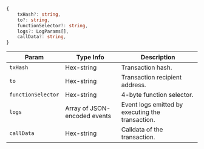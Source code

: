 ```typescript
{
    txHash?: string,
    to?: string,
    functionSelector?: string,
    logs?: LogParams[],
    callData?: string,
}
```

| Param | Type Info | Description |
|-|-|-|
| `txHash` | Hex-string | Transaction hash. |
| `to` | Hex-string | Transaction recipient address. |
| `functionSelector` | Hex-string | 4-byte function selector. |
| `logs` | Array of JSON-encoded events | Event logs emitted by executing the transaction. |
| `callData` | Hex-string | Calldata of the transaction. |
